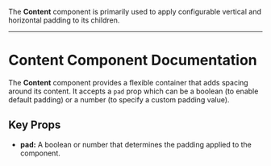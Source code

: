 
<Meta of={meta} />

<Title>Content Component</Title>

The **Content** component is primarily used to apply configurable vertical and horizontal padding to its children.

<Primary />
<Controls />

---

# Content Component Documentation

The **Content** component provides a flexible container that adds spacing around its content. It accepts a `pad` prop which can be a boolean (to enable default padding) or a number (to specify a custom padding value).

## Key Props
- **pad:** A boolean or number that determines the padding applied to the component.

<Stories />
